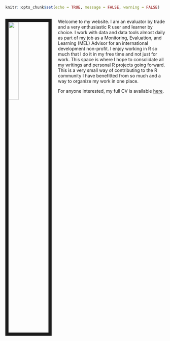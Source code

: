 ```r
knitr::opts_chunk$set(echo = TRUE, message = FALSE, warning = FALSE)
```

```r

```

<link rel="stylesheet" href="styles.css" type="text/css">

<img src="images/profile.jpg" style="width:25%; border:10px solid; margin-right: 20px" align="left">

Welcome to my website. I am an evaluator by trade and a very enthusiastic R user and learner by choice. I work with data and data tools almost daily as part of my job as a Monitoring, Evaluation, and Learning (MEL) Advisor for an international development non-profit. I enjoy working in R so much that I do it in my free time and not just for work.  This space is where I hope to consolidate all my writings and personal R projects going forward. This is a very small way of contributing to the R community I have benefitted from so much and a way to organize my work in one place.  
    
For anyone interested, my full CV is available [here](files/Charles_Guedenet_CV.pdf).